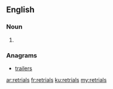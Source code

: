 ==English==

===Noun===
{{head|en|plural}}

# {{plural of|retrial|lang=en|nocat=1}}

===Anagrams===
* [[trailers#English|trailers]]

[[ar:retrials]]
[[fr:retrials]]
[[ku:retrials]]
[[my:retrials]]